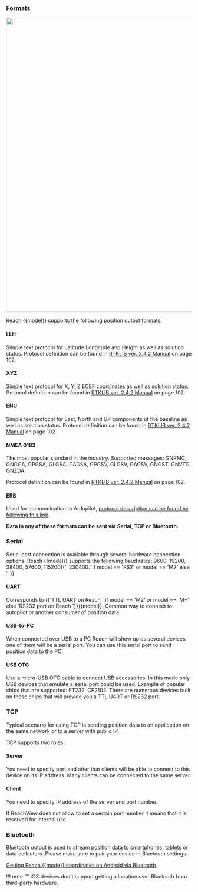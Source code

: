 
### Formats

<p style="text-align:center" ><img src="../img/reachview/position_output/format.png" style="width: 800px;" /></p>

Reach {{model}} supports the following position output formats: 

#### LLH
Simple text protocol for Latitude Longitude and Height as well as solution status. Protocol definition can be found in [RTKLIB ver. 2.4.2 Manual](http://www.rtklib.com/prog/manual_2.4.2.pdf) on page 102.

#### XYZ
Simple text protocol for X, Y, Z ECEF coordinates as well as solution status. Protocol definition can be found in [RTKLIB ver. 2.4.2 Manual](http://www.rtklib.com/prog/manual_2.4.2.pdf) on page 102.

#### ENU
Simple text protocol for East, North and UP components of the baseline as well as solution status. Protocol definition can be found in [RTKLIB ver. 2.4.2 Manual](http://www.rtklib.com/prog/manual_2.4.2.pdf) on page 102.

#### NMEA 0183
The most popular standard in the industry. Supported messages: GNRMC, GNGGA, GPGSA, GLGSA, GAGSA, GPGSV, GLGSV, GAGSV, GNGST, GNVTG, GNZDA.

Protocol definition can be found in [RTKLIB ver. 2.4.2 Manual](http://www.rtklib.com/prog/manual_2.4.2.pdf) on page 102.

#### ERB
Used for communication to Ardupilot, [protocol description can be found by following this link](https://files.emlid.com/ERB.pdf).


**Data in any of these formats can be sent via Serial, TCP or Bluetooth.**

### Serial
Serial port connection is available through several hardware connection options. Reach {{model}} supports the following baud rates: 9600, 19200, 38400, 57600, 115200{{', 230400.' if model == 'RS2' or model == 'M2' else '.'}}

#### UART
Corresponds to {{'TTL UART on Reach ' if model == 'M2' or model == 'M+' else 'RS232 port on Reach '}}{{model}}. Common way to connect to autopilot or another consumer of position data. 

#### USB-to-PC
When connected over USB to a PC Reach will show up as several devices, one of them will be a serial port. You can use this serial port to send position data to the PC.

#### USB OTG
Use a micro-USB OTG cable to connect USB accessories. In this mode only USB devices that emulate a serial port could be used. Example of popular chips that are supported: FT232, CP2102. There are numerous devices built on these chips that will provide you a TTL UART or RS232 port. 

### TCP
Typical scenario for using TCP is sending position data to an application on the same network or to a server with public IP. 

TCP supports two roles:

#### Server
You need to specify port and after that clients will be able to connect to this device on its IP address. Many clients can be connected to the same server.

#### Client
You need to specify IP address of the server and port number.

If ReachView does not allow to set a certain port number it means that it is reserved for internal use.

### Bluetooth
Bluetooth output is used to stream position data to smartphones, tablets or data collectors. Please make sure to pair your device in Bluetooth settings.

[Getting Reach {{mode}} coordinates on Android via Bluetooth](https://docs.emlid.com/reachrs2/common/tutorials/mock-location/).

!!! note ""
	iOS devices don't support getting a location over Bluetooth from third-party hardware.

